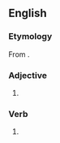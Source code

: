==English==

===Etymology===
From {{prefix|en|dis|coloured}}.

===Adjective===
{{en-adj}}

# {{standard spelling of|en|from=British|discolored}}

===Verb===
{{head|en|verb form}}

# {{en-past of|discolour}}